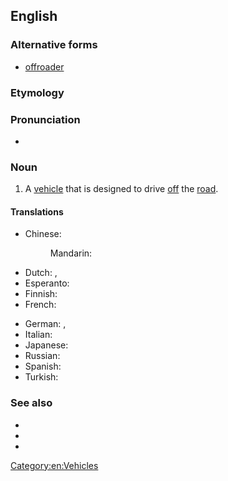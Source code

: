 {{also|offroader}}
==English==
{{wp|Off-road vehicle}}

===Alternative forms===
* [[offroader]]

===Etymology===
{{suffix|en|off-road|er}}

===Pronunciation===
* {{audio|en|En-au-off-roader.ogg|Audio (AU)}}

===Noun===
{{en-noun}}

# {{lb|en|idiomatic}} A [[vehicle]] that is designed to drive [[off]] the [[road]].

====Translations====
{{trans-top|vehicle designed for driving offroad}}
* Chinese:
*: Mandarin: {{t-needed|cmn}}
* Dutch: {{t+|nl|terreinwagen|m}}, {{t+|nl|terreinauto|m}}
* Esperanto: {{t|eo|ajnagrundaj aŭtomobiloj}}
* Finnish: {{t|fi|maastoajoneuvo}}
* French: {{t+|fr|tout-terrain|m}}
{{trans-mid}}
* German: {{t|de|Offroader|m}}, {{t+|de|Geländewagen|m}}
* Italian: {{t+|it|fuoristrada|m}}
* Japanese: {{t-needed|ja}}
* Russian: {{t+|ru|внедоро́жник|m}}
* Spanish: {{t|es|vehículo todoterreno}}
* Turkish: {{t|tr|arazi aracı}}
{{trans-bottom}}

===See also===
* {{l|en|off-road}}
* {{l|en|on-roader}}
* {{l|en|softroader}}

[[Category:en:Vehicles]]